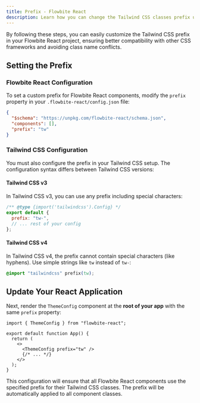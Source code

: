 ```yaml
---
title: Prefix - Flowbite React
description: Learn how you can change the Tailwind CSS classes prefix used by the components in Flowbite React
---
```


By following these steps, you can easily customize the Tailwind CSS prefix in your Flowbite React project, ensuring better compatibility with other CSS frameworks and avoiding class name conflicts.

## Setting the Prefix

### Flowbite React Configuration

To set a custom prefix for Flowbite React components, modify the `prefix` property in your `.flowbite-react/config.json` file:

```json
{
  "$schema": "https://unpkg.com/flowbite-react/schema.json",
  "components": [],
  "prefix": "tw"
}
```

### Tailwind CSS Configuration

You must also configure the prefix in your Tailwind CSS setup. The configuration syntax differs between Tailwind CSS versions:

#### Tailwind CSS v3

In Tailwind CSS v3, you can use any prefix including special characters:

```js
/** @type {import('tailwindcss').Config} */
export default {
  prefix: "tw-",
  // ... rest of your config
};
```

#### Tailwind CSS v4

In Tailwind CSS v4, the prefix cannot contain special characters (like hyphens). Use simple strings like `tw` instead of `tw-`:

```css
@import "tailwindcss" prefix(tw);
```

## Update Your React Application

Next, render the `ThemeConfig` component at the **root of your app** with the same `prefix` property:

```tsx {1,6}
import { ThemeConfig } from "flowbite-react";

export default function App() {
  return (
    <>
      <ThemeConfig prefix="tw" />
      {/* ... */}
    </>
  );
}
```

This configuration will ensure that all Flowbite React components use the specified prefix for their Tailwind CSS classes. The prefix will be automatically applied to all component classes.
